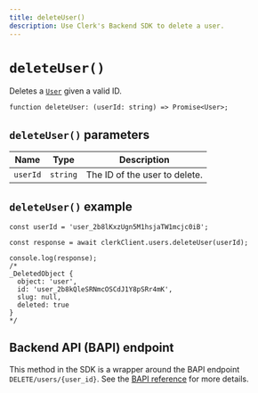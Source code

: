 ```yaml
---
title: deleteUser()
description: Use Clerk's Backend SDK to delete a user.
---
```


# `deleteUser()`

Deletes a [`User`](/docs/references/backend/types/backend-user) given a valid ID.

```tsx
function deleteUser: (userId: string) => Promise<User>;
```

## `deleteUser()` parameters

| Name | Type | Description |
| --- | --- | --- |
| `userId` | `string` | The ID of the user to delete. |

## `deleteUser()` example

```tsx
const userId = 'user_2b8lKxzUgn5M1hsjaTW1mcjc0iB';

const response = await clerkClient.users.deleteUser(userId);

console.log(response);
/* 
_DeletedObject {
  object: 'user',
  id: 'user_2b8kQleSRNmcOSCdJ1Y8pSRr4mK',
  slug: null,
  deleted: true
}
*/
```

## Backend API (BAPI) endpoint

This method in the SDK is a wrapper around the BAPI endpoint `DELETE/users/{user_id}`. See the [BAPI reference](https://clerk.com/docs/reference/backend-api/tag/Users#operation/DeleteUser) for more details.